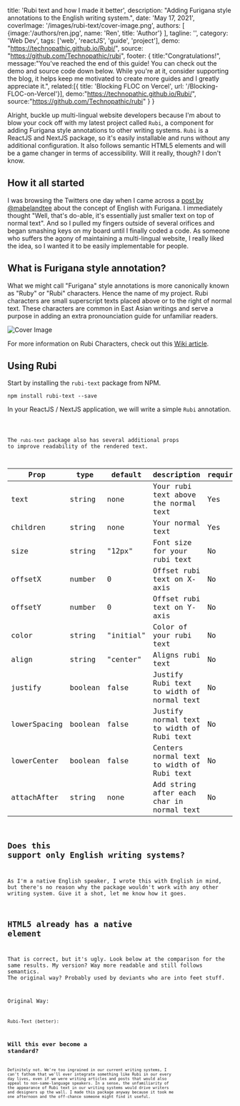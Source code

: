 

  title: 'Rubi text and how I made it better',
  description: "Adding Furigana style annotations to the English writing system.",
  date: 'May 17, 2021',
  coverImage: '/images/rubi-text/cover-image.png',
  authors: [
    {image:'/authors/ren.jpg', name: 'Ren', title: 'Author'}
  ],
  tagline: '',
  category: 'Web Dev',
  tags: ['web', 'reactJS', 'guide', 'project'],
  demo: "https://technopathic.github.io/Rubi/",
  source: "https://github.com/Technopathic/rubi",
  footer: {
    title:"Congratulations!", 
    message:"You've reached the end of this guide! You can check out the demo and source code down below. While you're at it, consider supporting the blog, it helps keep me motivated to create more guides and I greatly appreciate it.",
    related:[{ title: 'Blocking FLOC on Vercel', url: '/Blocking-FLOC-on-Vercel'}],
    demo:"https://technopathic.github.io/Rubi/",
    source:"https://github.com/Technopathic/rubi"
  }
}


Alright, buckle up multi-lingual website developers because I'm about to blow your cock off with my latest project called `Rubi`, a component for adding Furigana style annotations to other writing systems. `Rubi` is a ReactJS and NextJS package, so it's easily installable and runs without any additional configuration. It also follows semantic HTML5 elements and will be a game changer in terms of accessibility. Will it really, though? I don't know. 

## How it all started

I was browsing the Twitters one day when I came across a <a href="https://twitter.com/NowNanoTV/status/1381339318036348930" target="_blank" rel="noopener noreferrer">post by @mabelandtee</a> about the concept of English with Furigana. I immediately thought "Well, that's do-able, it's essentially just smaller text on top of normal text". And so I pulled my fingers outside of several orifices and began smashing keys on my board until I finally coded a code. As someone who suffers the agony of maintaining a multi-lingual website, I really liked the idea, so I wanted it to be easily implementable for people. 

## What is Furigana style annotation? 

What we might call "Furigana" style annotations is more canonically known as "Ruby" or "Rubi" characters. Hence the name of my project. Rubi characters are small superscript texts placed above or to the right of normal text. These characters are common in East Asian writings and serve a purpose in adding an extra pronounciation guide for unfamiliar readers. 

<Img src="/images/rubi-text/cover-image-large.png" alt="Cover Image" />

For more information on Rubi Characters, check out this <a href="https://en.wikipedia.org/wiki/Ruby_character" target="_blank" rel="noopener noreferrer">Wiki article</a>.

## Using Rubi

Start by installing the `rubi-text` package from NPM. 
```
npm install rubi-text --save
```

In your ReactJS / NextJS application, we will write a simple `Rubi` annotation. 

<Code content={0} data={data} image="/image/rubi-text/0.svg" />

The `rubi-text` package also has several additional props to improve readability of the rendered text. 

| Prop         |  type   | default   | description                               | required  |
|--------------|---------|-----------|-------------------------------------------|-----------|
| text         | string  | none      | Your rubi text above the normal text      | Yes       |
| children     | string  | none      | Your normal text                          | Yes       |
| size         | string  | "12px"    | Font size for your rubi text              | No        |
| offsetX      | number  | 0         | Offset rubi text on X-axis                | No        |
| offsetY      | number  | 0         | Offset rubi text on Y-axis                | No        |
| color        | string  | "initial" | Color of your rubi text                   | No        |
| align        | string  | "center"  | Aligns rubi text                          | No        |
| justify      | boolean | false     | Justify Rubi text to width of normal text | No        |
| lowerSpacing | boolean | false     | Justify normal text to width of Rubi text | No        |
| lowerCenter  | boolean | false     | Centers normal text to width of Rubi text | No        |
| attachAfter  | string  | none      | Add string after each char in normal text | No        |

## Does this support only English writing systems?
As I'm a native English speaker, I wrote this with English in mind, but there's no reason why the package wouldn't work with any other writing system. Give it a shot, let me know how it goes. 

## HTML5 already has a native element
That is correct, but it's ugly. Look below at the comparison for the same results. My version? Way more readable and still follows semantics. The original way? Probably used by deviants who are into feet stuff. 

Original Way: 
<Code content={1} data={data} image="/image/rubi-text/1.svg" />

Rubi-Text (better):
<Code content={2} data={data} image="/image/rubi-text/2.svg" />

## Will this ever become a standard?
Definitely not. We're too ingrained in our current writing systems, I can't fathom that we'll ever integrate something like Rubi in our every day lives, even if we were writing articles and posts that would also appeal to non-same-language speakers. In a sense, the unfamiliarity of the appearance of Rubi text in our writing systems would drive writers and designers up the wall. I made this package anyway because it took me one afternoon and the off-chance someone might find it useful.